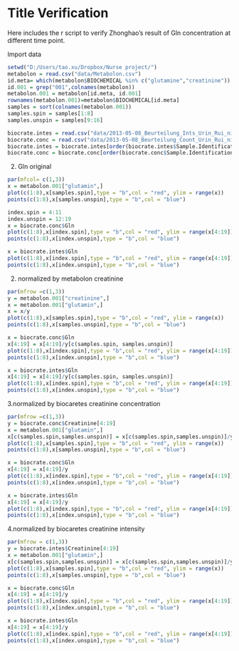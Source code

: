 Title Verification
========================================================

Here includes the r script to verify Zhonghao's result of Gln concentration at different time point.

Import data
```r
setwd("D:/Users/tao.xu/Dropbox/Nurse project/")
metabolon = read.csv("data/Metabolon.csv")
id.meta= which(metabolon$BIOCHEMICAL %in% c("glutamine","creatinine"))
id.001 = grep("001",colnames(metabolon))
metabolon.001 = metabolon[id.meta, id.001]
rownames(metabolon.001)=metabolon$BIOCHEMICAL[id.meta]
samples = sort(colnames(metabolon.001))
samples.spin = samples[1:8]
samples.unspin = samples[9:16]

biocrate.intes = read.csv("data/2013-05-08_Beurteilung_Ints_Urin_Rui_nicht_normalisiert.csv")
biocrate.conc = read.csv("data/2013-05-08_Beurteilung_Count_Urin_Rui_nicht_normalisiert.csv")
biocrate.intes = biocrate.intes[order(biocrate.intes$Sample.Identification),]
biocrate.conc = biocrate.conc[order(biocrate.conc$Sample.Identification),]
```

2. Gln original
```r
par(mfcol= c(1,3))
x = metabolon.001["glutamin",]
plot(c(1:8),x[samples.spin],type = "b",col = "red", ylim = range(x))
points(c(1:8),x[samples.unspin],type = "b",col = "blue")

index.spin = 4:11
index.unspin = 12:19
x = biocrate.conc$Gln
plot(c(1:8),x[index.spin],type = "b",col = "red", ylim = range(x[4:19]))
points(c(1:8),x[index.unspin],type = "b",col = "blue")

x = biocrate.intes$Gln
plot(c(1:8),x[index.spin],type = "b",col = "red", ylim = range(x[4:19]))
points(c(1:8),x[index.unspin],type = "b",col = "blue")

```


2. normalized by metabolon creatinine
```r
par(mfrow =c(1,3))
y = metabolon.001["creatinine",]
x = metabolon.001["glutamin",]
x = x/y
plot(c(1:8),x[samples.spin],type = "b",col = "red", ylim = range(x))
points(c(1:8),x[samples.unspin],type = "b",col = "blue")

x = biocrate.conc$Gln
x[4:19] = x[4:19]/y[c(samples.spin, samples.unspin)]
plot(c(1:8),x[index.spin],type = "b",col = "red", ylim = range(x[4:19]))
points(c(1:8),x[index.unspin],type = "b",col = "blue")

x = biocrate.intes$Gln
x[4:19] = x[4:19]/y[c(samples.spin, samples.unspin)]
plot(c(1:8),x[index.spin],type = "b",col = "red", ylim = range(x[4:19]))
points(c(1:8),x[index.unspin],type = "b",col = "blue")

```


3.normalized by biocaretes creatinine concentration
```r
par(mfrow =c(1,3))
y = biocrate.conc$Creatinine[4:19]
x = metabolon.001["glutamin",]
x[c(samples.spin,samples.unspin)] = x[c(samples.spin,samples.unspin)]/y
plot(c(1:8),x[samples.spin],type = "b",col = "red", ylim = range(x))
points(c(1:8),x[samples.unspin],type = "b",col = "blue")

x = biocrate.conc$Gln
x[4:19] = x[4:19]/y
plot(c(1:8),x[index.spin],type = "b",col = "red", ylim = range(x[4:19]))
points(c(1:8),x[index.unspin],type = "b",col = "blue")

x = biocrate.intes$Gln
x[4:19] = x[4:19]/y
plot(c(1:8),x[index.spin],type = "b",col = "red", ylim = range(x[4:19]))
points(c(1:8),x[index.unspin],type = "b",col = "blue")
```


4.normalized by biocaretes creatinine intensity
```r
par(mfrow = c(1,3))
y = biocrate.intes$Creatinine[4:19]
x = metabolon.001["glutamin",]
x[c(samples.spin,samples.unspin)] = x[c(samples.spin,samples.unspin)]/y
plot(c(1:8),x[samples.spin],type = "b",col = "red", ylim = range(x))
points(c(1:8),x[samples.unspin],type = "b",col = "blue")

x = biocrate.conc$Gln
x[4:19] = x[4:19]/y
plot(c(1:8),x[index.spin],type = "b",col = "red", ylim = range(x[4:19]))
points(c(1:8),x[index.unspin],type = "b",col = "blue")

x = biocrate.intes$Gln
x[4:19] = x[4:19]/y
plot(c(1:8),x[index.spin],type = "b",col = "red", ylim = range(x[4:19]))
points(c(1:8),x[index.unspin],type = "b",col = "blue")

```


